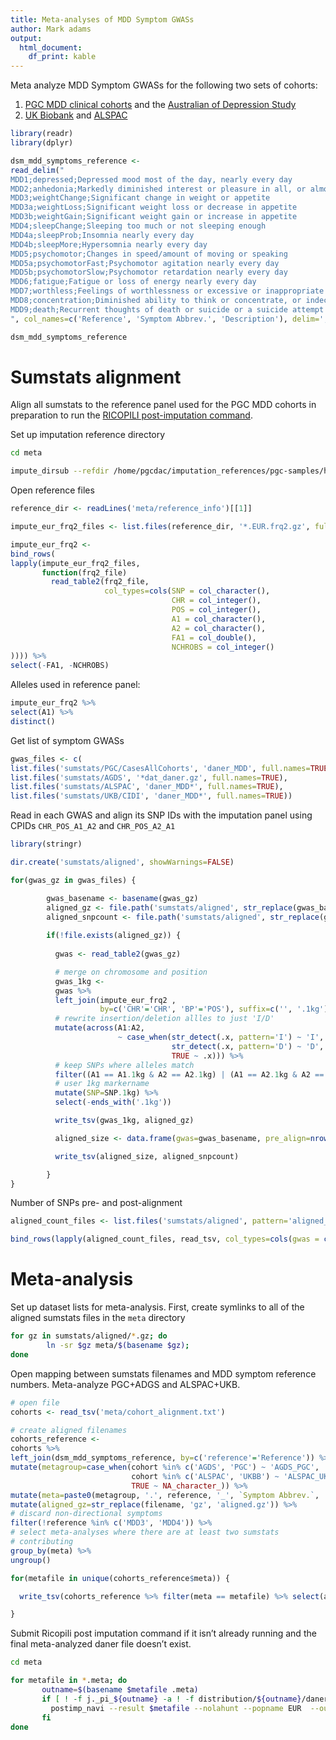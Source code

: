 ```yaml
---
title: Meta-analyses of MDD Symptom GWASs
author: Mark adams
output:
  html_document:
    df_print: kable
---
```


Meta analyze MDD Symptom GWASs for the following two sets of cohorts:

1. [PGC MDD clinical cohorts](pgc-symptom-gwas.html) and the [Australian of Depression Study](https://www.geneticsofdepression.org.au/)
2. [UK Biobank](https://www.ukbiobank.ac.uk) and [ALSPAC](http://www.bristol.ac.uk/alspac/)

```r

library(readr)
library(dplyr)

dsm_mdd_symptoms_reference <-
read_delim("
MDD1;depressed;Depressed mood most of the day, nearly every day
MDD2;anhedonia;Markedly diminished interest or pleasure in all, or almost all, activities most of the day, nearly every day
MDD3;weightChange;Significant change in weight or appetite
MDD3a;weightLoss;Significant weight loss or decrease in appetite
MDD3b;weightGain;Significant weight gain or increase in appetite
MDD4;sleepChange;Sleeping too much or not sleeping enough
MDD4a;sleepProb;Insomnia nearly every day
MDD4b;sleepMore;Hypersomnia nearly every day
MDD5;psychomotor;Changes in speed/amount of moving or speaking
MDD5a;psychomotorFast;Psychomotor agitation nearly every day
MDD5b;psychomotorSlow;Psychomotor retardation nearly every day
MDD6;fatigue;Fatigue or loss of energy nearly every day
MDD7;worthless;Feelings of worthlessness or excessive or inappropriate guilt
MDD8;concentration;Diminished ability to think or concentrate, or indecisiveness
MDD9;death;Recurrent thoughts of death or suicide or a suicide attempt or a specific plan for attempting suicide
", col_names=c('Reference', 'Symptom Abbrev.', 'Description'), delim=';')

dsm_mdd_symptoms_reference

```


# Sumstats alignment

Align all sumstats to the reference panel used for the PGC MDD cohorts in preparation to run the [RICOPILI post-imputation command](https://docs.google.com/document/d/1o4bN_uLK4IEItXCSdeQkXfZwEpLuSCWlveJevRogi08/edit#heading=h.4008addvumol). 

Set up imputation reference directory

```bash

cd meta

impute_dirsub --refdir /home/pgcdac/imputation_references/pgc-samples/hapmap_ref/impute2_ref/1000GP_Phase3_sr_0517d/ --out meta --reference_info

```

Open reference files
```r

reference_dir <- readLines('meta/reference_info')[[1]]

impute_eur_frq2_files <- list.files(reference_dir, '*.EUR.frq2.gz', full.names=T)

impute_eur_frq2 <-
bind_rows(
lapply(impute_eur_frq2_files,
       function(frq2_file)
         read_table2(frq2_file,
                     col_types=cols(SNP = col_character(),
                                    CHR = col_integer(),
                                    POS = col_integer(),
                                    A1 = col_character(),
                                    A2 = col_character(),
                                    FA1 = col_double(),
                                    NCHROBS = col_integer()
)))) %>%
select(-FA1, -NCHROBS)

```

Alleles used in reference panel:

```r

impute_eur_frq2 %>%
select(A1) %>%
distinct()

```

Get list of symptom GWASs
```r

gwas_files <- c(
list.files('sumstats/PGC/CasesAllCohorts', 'daner_MDD', full.names=TRUE),
list.files('sumstats/AGDS', '*dat_daner.gz', full.names=TRUE),
list.files('sumstats/ALSPAC', 'daner_MDD*', full.names=TRUE),
list.files('sumstats/UKB/CIDI', 'daner_MDD*', full.names=TRUE))

```

Read in each GWAS and align its SNP IDs with the imputation panel using CPIDs `CHR_POS_A1_A2` and `CHR_POS_A2_A1`

```r

library(stringr)

dir.create('sumstats/aligned', showWarnings=FALSE)

for(gwas_gz in gwas_files) {

        gwas_basename <- basename(gwas_gz)
        aligned_gz <- file.path('sumstats/aligned', str_replace(gwas_basename, 'gz', 'aligned.gz'))
        aligned_snpcount <- file.path('sumstats/aligned', str_replace(gwas_basename, 'gz', 'aligned_snpcount'))
  
        if(!file.exists(aligned_gz)) {
        
          gwas <- read_table2(gwas_gz)

          # merge on chromosome and position
          gwas_1kg <-
          gwas %>%
          left_join(impute_eur_frq2 ,
                    by=c('CHR'='CHR', 'BP'='POS'), suffix=c('', '.1kg')) %>%
          # rewrite insertion/deletion allles to just 'I/D'
          mutate(across(A1:A2,
                        ~ case_when(str_detect(.x, pattern='I') ~ 'I',
                                    str_detect(.x, pattern='D') ~ 'D',
                                    TRUE ~ .x))) %>%
          # keep SNPs where alleles match
          filter((A1 == A1.1kg & A2 == A2.1kg) | (A1 == A2.1kg & A2 == A1.1kg)) %>%
          # user 1kg markername
          mutate(SNP=SNP.1kg) %>%
          select(-ends_with('.1kg'))

          write_tsv(gwas_1kg, aligned_gz)

          aligned_size <- data.frame(gwas=gwas_basename, pre_align=nrow(gwas), post_align=nrow(gwas_1kg))

          write_tsv(aligned_size, aligned_snpcount)

        }
}

```

Number of SNPs pre- and post-alignment
```r

aligned_count_files <- list.files('sumstats/aligned', pattern='aligned_snpcount', full.names=TRUE)

bind_rows(lapply(aligned_count_files, read_tsv, col_types=cols(gwas = col_character(), pre_align = col_integer(), post_align = col_integer())))

```

# Meta-analysis

Set up dataset lists for meta-analysis. First, create symlinks to all of the aligned sumstats files in the `meta` directory

```bash

for gz in sumstats/aligned/*.gz; do
        ln -sr $gz meta/$(basename $gz);
done

```

Open mapping between sumstats filenames and MDD symptom reference numbers. Meta-analyze PGC+ADGS and ALSPAC+UKB.

```r

# open file
cohorts <- read_tsv('meta/cohort_alignment.txt')

# create aligned filenames
cohorts_reference <-
cohorts %>%
left_join(dsm_mdd_symptoms_reference, by=c('reference'='Reference')) %>%
mutate(metagroup=case_when(cohort %in% c('AGDS', 'PGC') ~ 'AGDS_PGC',
                           cohort %in% c('ALSPAC', 'UKBB') ~ 'ALSPAC_UKB',
                           TRUE ~ NA_character_)) %>%
mutate(meta=paste0(metagroup, '.', reference, '_', `Symptom Abbrev.`, '.meta')) %>%
mutate(aligned_gz=str_replace(filename, 'gz', 'aligned.gz')) %>%
# discard non-directional symptoms
filter(!reference %in% c('MDD3', 'MDD4')) %>%
# select meta-analyses where there are at least two sumstats
# contributing
group_by(meta) %>%
ungroup()

for(metafile in unique(cohorts_reference$meta)) {

  write_tsv(cohorts_reference %>% filter(meta == metafile) %>% select(aligned_gz), path=file.path('meta', metafile), col_names=F)

}

```

Submit Ricopili post imputation command if it isn't already running and the final meta-analyzed daner file doesn't exist. 

```bash

cd meta

for metafile in *.meta; do
       outname=$(basename $metafile .meta)
       if [ ! -f j._pi_${outname} -a ! -f distribution/${outname}/daner_${outname}.gz ]; then
         postimp_navi --result $metafile --nolahunt --popname EUR  --out $outname 
       fi
done

```
